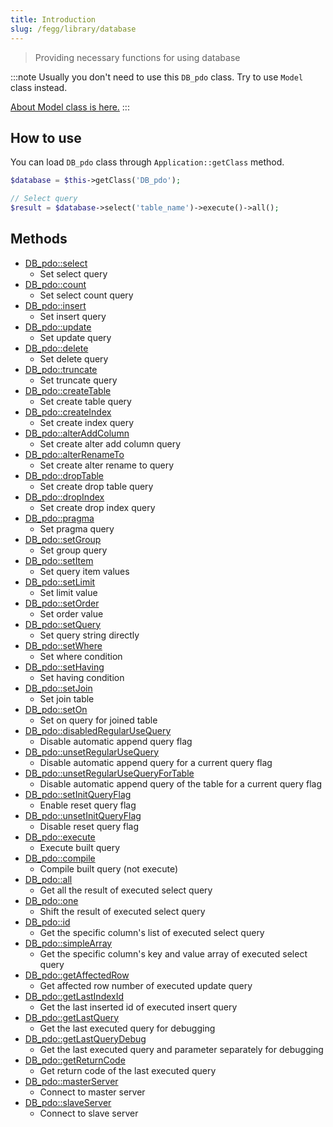 ```yaml
---
title: Introduction
slug: /fegg/library/database
---
```


> Providing necessary functions for using database

:::note
Usually you don't need to use this `DB_pdo` class. Try to use `Model` class instead.

[About Model class is here.](/docs/fegg/library/model)
:::

## How to use

You can load `DB_pdo` class through `Application::getClass` method.

```php title="Controller"
$database = $this->getClass('DB_pdo');

// Select query
$result = $database->select('table_name')->execute()->all();
```


## Methods

* [DB_pdo::select](/docs/fegg/library/database/methods/select)
  * Set select query
* [DB_pdo::count](/docs/fegg/library/database/methods/count)
  * Set select count query
* [DB_pdo::insert](/docs/fegg/library/database/methods/insert)
  * Set insert query
* [DB_pdo::update](/docs/fegg/library/database/methods/update)
  * Set update query
* [DB_pdo::delete](/docs/fegg/library/database/methods/delete)
  * Set delete query
* [DB_pdo::truncate](/docs/fegg/library/database/methods/truncate)
  * Set truncate query
* [DB_pdo::createTable](/docs/fegg/library/database/methods/createtable)
  * Set create table query
* [DB_pdo::createIndex](/docs/fegg/library/database/methods/createindex)
  * Set create index query
* [DB_pdo::alterAddColumn](/docs/fegg/library/database/methods/alteraddcolumn)
  * Set create alter add column query
* [DB_pdo::alterRenameTo](/docs/fegg/library/database/methods/alterrenameto)
  * Set create alter rename to query
* [DB_pdo::dropTable](/docs/fegg/library/database/methods/droptable)
  * Set create drop table query
* [DB_pdo::dropIndex](/docs/fegg/library/database/methods/dropindex)
  * Set create drop index query
* [DB_pdo::pragma](/docs/fegg/library/database/methods/pragma)
  * Set pragma query
* [DB_pdo::setGroup](/docs/fegg/library/database/methods/setgroup)
  * Set group query
* [DB_pdo::setItem](/docs/fegg/library/database/methods/setitem)
  * Set query item values
* [DB_pdo::setLimit](/docs/fegg/library/database/methods/setlimit)
  * Set limit value
* [DB_pdo::setOrder](/docs/fegg/library/database/methods/setorder)
  * Set order value
* [DB_pdo::setQuery](/docs/fegg/library/database/methods/setquery)
  * Set query string directly
* [DB_pdo::setWhere](/docs/fegg/library/database/methods/setwhere)
  * Set where condition
* [DB_pdo::setHaving](/docs/fegg/library/database/methods/sethaving)
  * Set having condition
* [DB_pdo::setJoin](/docs/fegg/library/database/methods/setjoin)
  * Set join table
* [DB_pdo::setOn](/docs/fegg/library/database/methods/seton)
  * Set on query for joined table
* [DB_pdo::disabledRegularUseQuery](/docs/fegg/library/database/methods/disabledregularusequery)
  * Disable automatic append query flag
* [DB_pdo::unsetRegularUseQuery](/docs/fegg/library/database/methods/unsetregularusequery)
  * Disable automatic append query for a current query flag
* [DB_pdo::unsetRegularUseQueryForTable](/docs/fegg/library/database/methods/unsetregularusequeryfortable)
  * Disable automatic append query of the table for a current query flag
* [DB_pdo::setInitQueryFlag](/docs/fegg/library/database/methods/setinitqueryflag)
  * Enable reset query flag
* [DB_pdo::unsetInitQueryFlag](/docs/fegg/library/database/methods/unsetinitqueryflag)
  * Disable reset query flag
* [DB_pdo::execute](/docs/fegg/library/database/methods/execute)
  * Execute built query
* [DB_pdo::compile](/docs/fegg/library/database/methods/compile)
  * Compile built query (not execute)
* [DB_pdo::all](/docs/fegg/library/database/methods/all)
  * Get all the result of executed select query
* [DB_pdo::one](/docs/fegg/library/database/methods/one)
  * Shift the result of executed select query
* [DB_pdo::id](/docs/fegg/library/database/methods/id)
  * Get the specific column's list of executed select query
* [DB_pdo::simpleArray](/docs/fegg/library/database/methods/simplearray)
  * Get the specific column's key and value array of executed select query
* [DB_pdo::getAffectedRow](/docs/fegg/library/database/methods/getaffectedrow)
  * Get affected row number of executed update query
* [DB_pdo::getLastIndexId](/docs/fegg/library/database/methods/getlastindexid)
  * Get the last inserted id of executed insert query
* [DB_pdo::getLastQuery](/docs/fegg/library/database/methods/getlastquery)
  * Get the last executed query for debugging
* [DB_pdo::getLastQueryDebug](/docs/fegg/library/database/methods/getlastquerydebug)
  * Get the last executed query and parameter separately for debugging
* [DB_pdo::getReturnCode](/docs/fegg/library/database/methods/getreturncode)
  * Get return code of the last executed query
* [DB_pdo::masterServer](/docs/fegg/library/database/methods/masterserver)
  * Connect to master server
* [DB_pdo::slaveServer](/docs/fegg/library/database/methods/slaveserver)
  * Connect to slave server


